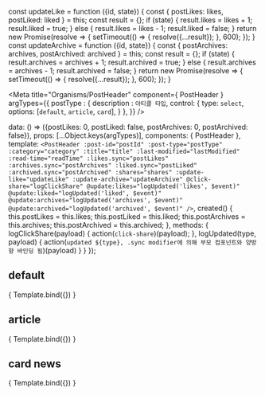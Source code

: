 const updateLike = function ({id, state}) {
  const { postLikes: likes, postLiked: liked } = this;
  const result = {};
  if (state) {
    result.likes = likes + 1;
    result.liked = true;
  } else {
    result.likes = likes - 1;
    result.liked = false;
  }
  return new Promise(resolve => {
    setTimeout(() => {
      resolve({...result});
    }, 600);
  });
}
const updateArchive = function ({id, state}) {
  const { postArchives: archives, postArchived: archived } = this;
  const result = {};
  if (state) {
    result.archives = archives + 1;
    result.archived = true;
  } else {
    result.archives = archives - 1;
    result.archived = false;
  }
  return new Promise(resolve => {
    setTimeout(() => {
      resolve({...result});
    }, 600);
  });
}

<Meta
  title="Organisms/PostHeader"
  component={ PostHeader }
  argTypes={{
    postType : {
      description : `아티클 타입`,
      control: {
        type: `select`,
        options: [`default`, `article`, `card`],
      }
    },
  }}
/>

  data: () => ({postLikes: 0, postLiked: false, postArchives: 0, postArchived: false}),
  props: [...Object.keys(argTypes)],
  components: { PostHeader },
  template: `
    <PostHeader
      :post-id="postId"
      :post-type="postType"
      :category="category"
      :title="title"
      :last-modified="lastModified"
      :read-time="readTime"
      :likes.sync="postLikes"
      :archives.sync="postArchives"
      :liked.sync="postLiked"
      :archived.sync="postArchived"
      :shares="shares"
      :update-like="updateLike"
      :update-archive="updateArchive"
      @click-share="logClickShare"
      @update:likes="logUpdated('likes', $event)"
      @update:liked="logUpdated('liked', $event)"
      @update:archives="logUpdated('archives', $event)"
      @update:archived="logUpdated('archived', $event)"
    />
  `,
  created() {
    this.postLikes = this.likes;
    this.postLiked = this.liked;
    this.postArchives = this.archives;
    this.postArchived = this.archived;
  },
  methods: {
    logClickShare(payload) {
      action(`click-share`)(payload);
    },
    logUpdated(type, payload) {
      action(`updated ${type}, .sync modifier에 의해 부모 컴포넌트와 양방향 바인딩 됨`)(payload)
    }
  }
});

## default
<Canvas>
  <Story
    name="default"
    args = {{
      postId: 1234,
      category: `news`,
      title: `일이삼사오육칠팔구십일이삼사오육칠팔구십일이삼사오육칠팔구십일이삼사오육칠팔구십일이`,
      lastModified: `2021.04.19 15:00`,
      readTime: `5분 5초`,
      likes: 0,
      archives: 0,
      shares: 0,
      updateLike,
      updateArchive,
    }}
  >
    { Template.bind({}) }
  </Story>
</Canvas>

## article
<Canvas>
  <Story
    name="article"
    args = {{
      postId: 1234,
      postType: `article`,
      category: `news`,
      title: `일이삼사오육칠팔구십일이삼사오육칠팔구십`,
      lastModified: `2021.04.19 15:00`,
      readTime: `5분 5초`,
      likes: 999,
      archives: 99,
      shares: 337248,
      liked: true,
      updateLike,
      updateArchive,
    }}
  >
    { Template.bind({}) }
  </Story>
</Canvas>

## card news
<Canvas>
  <Story
    name="card news"
    args = {{
      postId: 1234,
      postType: `card`,
      category: `news`,
      title: `일이삼사오육칠팔구십`,
      lastModified: `2021.04.19 15:00`,
      readTime: `5분 5초`,
      likes: 99999,
      archives: 999,
      shares: 99,
      archived: true,
      updateLike,
      updateArchive,
    }}
  >
    { Template.bind({}) }
  </Story>
</Canvas>
